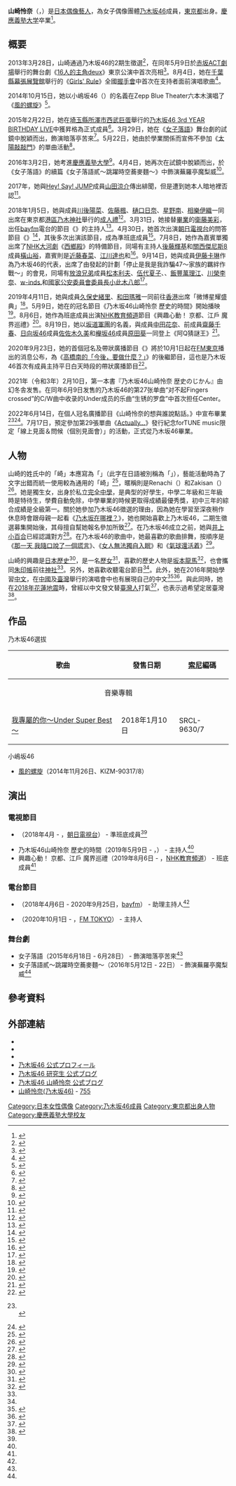 {{Infobox Sakamichi-series member
|名稱 = 山崎怜奈
|日文原名 = 山崎 怜奈
|假名 = やまざき れな
|羅馬拼音 = Yamazaki Rena
|暱稱 = Renachi（{{lang|ja|れなち}}）<br>Zakisan（{{lang|ja|ザキさん}}）
|圖像 = Yamazaki_Rena.jpg
|圖像尺寸 = 150px
|圖像說明 = 
|國籍 = {{JPN}}
|出生日期 = {{Birth date and age|1997|5|21}}
|出身地點 = {{JPN}}[[東京都|東京都]]
|血型 = B型
|身高 = {{height|m=1.64}}
|出道作品 = [[生命如此美好|邊界]]
|出道日期 = 2013年5月9日<br>（活躍年代：2013年至今）
|加入時期 = 乃木坂46第2期
|經紀公司 = 乃木坂46合同會社
|唱片公司 = N46Div. / [[Sony_Music_Records|Sony Music Records]]
|所屬團體 = 乃木坂46
|前屬隊伍 = 乃木坂46研究生
|選拔次數 = <!--至《天亮前不用勉強》為止-->
|官方網站 = https://blog.nogizaka46.com/kotoko.sasaki/ 乃木坂46個人介紹頁
}}

'''山崎怜奈'''（{{jpn|j=山﨑怜奈|hg=やまざき れな|rm=Yamazaki Rena|f=y}}，{{bd|1997年|5月21日|catIdx=Yamazaki Rena}}）是[[日本偶像|日本偶像藝人]]，為女子偶像團體[[乃木坂46|乃木坂46]]成員，[[東京都|東京都]]出身。[[慶應義塾大学|慶應義塾大学]]卒業<ref>{{Cite news |date=2020-03-29 |url=https://blog.nogizaka46.com/rena.yamazaki/smph/2020/03/055370.php |title=大学卒業 |work=山崎怜奈 OFFICIAL BLOG |publisher=乃木坂46運営委員会 |accessdate=2020-10-17 |archive-date=2021-02-15 |archive-url=https://web.archive.org/web/20210215090622/http://blog.nogizaka46.com/rena.yamazaki/smph/2020/03/055370.php |dead-url=no }}</ref>。

== 概要 ==
2013年3月28日，山崎通過乃木坂46的2期生徵選<ref>{{cite web |url=http://blog.nogizaka46.com/miona.hori/2015/03/023295.php |language=ja |script-title=ja:3年目 |publisher=乃木坂46 |date=2015-03-28 |accessdate=2019-08-30 |archive-date=2021-02-03 |archive-url=https://web.archive.org/web/20210203070756/http://blog.nogizaka46.com/miona.hori/2015/03/023295.php |dead-url=yes }}</ref>，在同年5月9日於[[TBS赤坂ACT劇場|赤坂ACT劇場]]舉行的舞台劇《[[16人的主角|16人的主角]]deux》東京公演中首次亮相<ref>{{cite web |url=http://blog.nogizaka46.com/staff/2013/05/011921.php |language=ja |script-title=ja:2期生お披露目に関して |publisher=乃木坂46 |date=2013-05-09 |accessdate=2019-09-04 |archive-date=2022-01-20 |archive-url=https://web.archive.org/web/20220120154257/https://blog.nogizaka46.com/staff/2013/05/011921.php |dead-url=no }}</ref>。8月4日，她在[[千葉縣|千葉縣]][[幕張展覽館|幕張展覽館]]舉行的《[[Girls'_Rule|Girls' Rule]]》全國[[握手會|握手會]]中首次在支持者面前演唱歌曲<ref>{{cite web |url=https://natalie.mu/music/news/96463 |language=ja |script-title=ja:乃木坂46、2期生がファン1万人を前に初パフォーマンス |publisher=[[natalie_(網站)|natalie]] |date=2013-08-04 |accessdate=2019-09-04 |archive-url=https://web.archive.org/web/20190515211454/https://natalie.mu/music/news/96463 |archive-date=2019-05-15 |dead-url=no }}</ref>。

2014年10月15日，她以小嶋坂46（{{lang|ja|こじ坂46}}）的名義在Zepp Blue Theater六本木演唱了《[[希望無限|風的螺旋]]》<ref>{{cite web |url=https://natalie.mu/music/news/128750 |language=ja |script-title=ja:乃木坂アンダーライブで「こじ坂46」楽曲披露 |publisher=natalie |date=2014-10-15 |accessdate=2019-09-04 |archive-date=2021-10-28 |archive-url=https://web.archive.org/web/20211028202035/https://natalie.mu/music/news/128750 |dead-url=no }}</ref>。

2015年2月22日，她在[[埼玉縣|埼玉縣]][[所澤市|所澤市]][[西武巨蛋|西武巨蛋]]舉行的[[乃木坂46_3rd_YEAR_BIRTHDAY_LIVE_2015.2.22_SEIBU_DOME|乃木坂46 3rd YEAR BIRTHDAY LIVE]]中獲昇格為正式成員<ref>{{cite web |url=https://natalie.mu/music/news/139138 |language=ja |script-title=ja:乃木坂46、昇格や新舞台など続々発表！“新プロジェクト”メンバー募集も |publisher=natalie |date=2015-02-22 |accessdate=2019-09-04 |archive-date=2021-09-05 |archive-url=https://web.archive.org/web/20210905033551/https://natalie.mu/music/news/139138 |dead-url=no }}</ref>。3月29日，她在《[[女子落語|女子落語]]》舞台劇的試鏡中脫穎而出，飾演暗落亭苦來<ref name="乃木坂46舞台「じょしらく」出演15人決定！主役は高山、万理華、中元">{{cite web |url=https://natalie.mu/music/news/142383 |language=ja |script-title=ja:乃木坂46舞台「じょしらく」出演15人決定！主役は高山、万理華、中元 |publisher=natalie |date=2015-03-29 |accessdate=2019-09-04 |archive-url=https://web.archive.org/web/20190517114958/https://natalie.mu/music/news/142383 |archive-date=2019-05-17 |dead-url=no }}</ref>。5月22日，她由於學業關係而宣佈不參加《[[太陽敲敲門|太陽敲敲門]]》的單曲活動<ref>{{cite web |url=http://www.nogizaka46.com/news/2015/05/12th.php |language=ja |script-title=ja:山崎怜奈、12thシングル活動休止のお知らせ |publisher=乃木坂46 |date=2015-05-22 |accessdate=2019-09-04 |archive-date=2021-04-20 |archive-url=https://web.archive.org/web/20210420112502/https://www.nogizaka46.com/news/2015/05/12th.php |dead-url=no }}</ref>。

2016年3月2日，她考進[[慶應義塾大學|慶應義塾大學]]<ref>{{cite web |url=https://natalie.mu/music/news/178288 |language=ja |script-title=ja:乃木坂46の山崎怜奈、慶應義塾大学に進学「もっと英語力をつけたい」 |publisher=natalie |date=2016-03-02 |accessdate=2019-09-04 |archive-url=https://web.archive.org/web/20180627173435/https://natalie.mu/music/news/178288 |archive-date=2018-06-27 |dead-url=no }}</ref>。4月4日，她再次在試鏡中脫穎而出，於《女子落語》的續篇《女子落語貳〜跳躍時空蕎麥麵〜》中飾演蕪羅亭魔梨威<ref name="乃木坂46による舞台「じょしらく」新作、トリプルキャストで舞台は2066年">{{cite web |url=https://natalie.mu/comic/news/182313 |language=ja |script-title=ja:乃木坂46による舞台「じょしらく」新作、トリプルキャストで舞台は2066年 |publisher=natalie |date=2016-04-04 |accessdate=2019-09-04 |archive-url=https://web.archive.org/web/20190509234132/https://natalie.mu/comic/news/182313 |archive-date=2019-05-09 |dead-url=no }}</ref>。

2017年，她與[[Hey!_Say!_JUMP|Hey! Say! JUMP]]成員[[山田涼介|山田涼介]]傳出緋聞，但是遭到她本人暗地裡否認<ref>{{cite web |url=https://www.cyzowoman.com/2017/04/post_134768_1.html |language=ja |script-title=ja:Hey!Say!JUMP・高木雄也、女性歌手と熱愛発覚!?　夜景写真の「雲の形が一緒」と騒然 |publisher={{Link-ja|才藏|サイゾー|才藏女性}} |date=2017-04-06 |accessdate=2019-09-04 |archive-url=https://web.archive.org/web/20190510001855/https://www.cyzowoman.com/2017/04/post_134768_1.html |archive-date=2019-05-10 |dead-url=no }}</ref>。

2018年1月5日，她與成員[[川後陽菜|川後陽菜]]、[[佐藤楓|佐藤楓]]、[[樋口日奈|樋口日奈]]、[[星野南|星野南]]、[[相樂伊織|相樂伊織]]一同出席在東京都[[港區_(東京都)|港區]][[乃木神社_(東京都港區)|乃木神社]]舉行的[[成人禮|成人禮]]<ref>{{cite web |url=https://www.oricon.co.jp/news/2103586/full/ |language=ja |script-title=ja:乃木坂46・星野みなみ&樋口日奈ら、晴れ着姿で成人式 |publisher=Oricon |date=2018-01-05 |accessdate=2019-09-04 |archive-url=https://web.archive.org/web/20190821010817/https://www.oricon.co.jp/news/2103586/full/ |archive-date=2019-08-21 |dead-url=no }}</ref>。3月31日，她接替[[畢業_(演藝界)|畢業]]的[[衛藤美彩|衛藤美彩]]，出任[[bayfm|bayfm]]電台的節目《{{Link-ja|週五碎碎念|金つぶ}}》的主持人<ref name="山崎怜奈がbayfm「金つぶ」にレギュラー出演決定！">{{cite web |url=http://www.nogizaka46.com/news/2018/03/bayfm-3.php |language=ja |script-title=ja:山崎怜奈がbayfm「金つぶ」にレギュラー出演決定！ |publisher=乃木坂46 |date=2018-03-31 |accessdate=2019-09-04 |archive-date=2021-10-06 |archive-url=https://web.archive.org/web/20211006124134/https://www.nogizaka46.com/news/2018/03/bayfm-3.php |dead-url=no }}</ref>。4月30日，她首次出演[[朝日電視台|朝日電視台]]的問答節目《{{Link-ja|阿Q猜謎王|クイズプレゼンバラエティー Qさま!!}}》<ref>{{cite web |url=https://www.tv-asahi.co.jp/qsama/backnumber/0003/ |language=ja |script-title=ja:歴史のプロが選んだ!「本当にスゴい幕末・明治維新の人物」ベスト25から出題SP |publisher=朝日電視台 |accessdate=2019-09-04 |archive-date=2022-01-11 |archive-url=https://web.archive.org/web/20220111093422/https://www.tv-asahi.co.jp/qsama/backnumber/0003/ |dead-url=no }}</ref>，其後多次出演該節目，成為準班底成員<ref name="和田まあや、山崎怜奈が見せた乃木坂の好感度の秘訣">{{cite web |url=https://www.zaikei.co.jp/article/20181218/484600.html |language=ja |script-title=ja:和田まあや、山崎怜奈が見せた乃木坂の好感度の秘訣 |publisher={{Link-ja|財經新聞|財経新聞}} |date=2018-12-18 |accessdate=2019-09-04 |archive-date=2021-04-20 |archive-url=https://web.archive.org/web/20210420125049/https://www.zaikei.co.jp/article/20181218/484600.html |dead-url=no }}</ref>。7月8日，她作為嘉賓單獨出席了[[NHK大河劇|NHK大河劇]]《[[西鄉殿_(大河劇)|西鄉殿]]》的特備節目，同場有主持人[[後藤輝基|後藤輝基]]和[[關西傑尼斯8|關西傑尼斯8]]成員[[橫山裕|橫山裕]]，嘉賓則是[[近藤春菜|近藤春菜]]、[[江川達也|江川達也]]和{{Link-ja|厚切傑森|厚切りジェイソン}}<ref>{{cite web |url=https://www.oricon.co.jp/news/2114596/full/ |language=ja |script-title=ja:関ジャニ∞・横山、『西郷どん』SPでMCに フット後藤とタッグ |publisher=Oricon |date=2018-06-29 |accessdate=2019-09-04 |archive-url=https://web.archive.org/web/20180629100324/https://www.oricon.co.jp/news/2114596/full/ |archive-date=2018-06-29 |dead-url=no }}</ref>。9月14日，她與成員[[伊藤卡琳|伊藤卡琳]]作為乃木坂46的代表，出席了由{{Link-ja|杉良太郎|杉良太郎}}發起的計劃「停止是我是我詐騙47～家族的羈絆作戰～」的會見，同場有[[放浪兄弟|放浪兄弟]]成員[[松本利夫|松本利夫]]、[[伍代夏子|伍代夏子]]、{{Link-ja|可樂餅 (藝人)|コロッケ (タレント)|可樂餅}}、[[飯豐萬理江|飯豐萬理江]]、[[川榮李奈|川榮李奈]]、[[w-inds.|w-inds.]]和[[國家公安委員會委員長|國家公安委員會委員長]][[小此木八郎|小此木八郎]]<ref>{{cite web |url=https://www.sankei.com/entertainments/news/180914/ent1809140021-n1.html |language=ja |script-title=ja:オレオレ詐欺防止に杉良太郎さんや乃木坂４６メンバーら芸能人チーム結成 |publisher=[[產經新聞|產經新聞]] |date=2018-09-14 |accessdate=2019-09-04 |archive-date=2021-04-18 |archive-url=https://web.archive.org/web/20210418002429/https://www.sankei.com/entertainments/news/180914/ent1809140021-n1.html |dead-url=yes }}</ref>。

2019年4月11日，她與成員[[久保史緒里|久保史緒里]]、[[和田瑪雅|和田瑪雅]]一同前往[[香港|香港]]出席「微博星耀盛典」<ref>{{cite web |url=https://www.hk01.com/%E5%8D%B3%E6%99%82%E5%A8%9B%E6%A8%82/317234/%E5%BE%AE%E5%8D%9A%E6%98%9F%E8%80%80%E7%9B%9B%E5%85%B8-%E4%B9%83%E6%9C%A8%E5%9D%8246%E5%B0%88%E7%A8%8B%E4%BE%86%E6%B8%AF%E9%A0%98%E7%8D%8E-%E7%94%A8%E4%B8%AD%E6%96%87%E6%89%93%E6%8B%9B%E5%91%BC%E7%95%A5%E9%A1%AF%E9%9D%A6%E8%85%86 |language=zh-hant |script-title=ja:【微博星耀盛典】乃木坂46專程來港領獎　用中文打招呼略顯靦腆 |publisher=[[香港01|香港01]] |date=2018-04-12 |accessdate=2019-09-04 |archive-date=2021-07-31 |archive-url=https://web.archive.org/web/20210731163905/https://www.hk01.com/%E5%8D%B3%E6%99%82%E5%A8%9B%E6%A8%82/317234/%E5%BE%AE%E5%8D%9A%E6%98%9F%E8%80%80%E7%9B%9B%E5%85%B8-%E4%B9%83%E6%9C%A8%E5%9D%8246%E5%B0%88%E7%A8%8B%E4%BE%86%E6%B8%AF%E9%A0%98%E7%8D%8E-%E7%94%A8%E4%B8%AD%E6%96%87%E6%89%93%E6%8B%9B%E5%91%BC%E7%95%A5%E9%A1%AF%E9%9D%A6%E8%85%86 |dead-url=no }}</ref>。5月9日，她在{{Link-ja|光TV|ひかりTV|光TV頻道＋}}的冠名節目《乃木坂46山崎怜奈 歷史的時間》開始播映<ref name="山崎怜奈がひかりTVチャンネル＋「乃木坂46山崎怜奈 歴史のじかん」にレギュラー出演決定！">{{cite web |url=http://www.nogizaka46.com/news/2019/04/tv46-1.php |language=ja |script-title=ja:山崎怜奈がひかりTVチャンネル＋「乃木坂46山崎怜奈 歴史のじかん」にレギュラー出演決定！ |publisher=乃木坂46 |date=2019-04-23 |accessdate=2019-09-04 |archive-url=https://web.archive.org/web/20190423151324/http://www.nogizaka46.com/news/2019/04/tv46-1.php |archive-date=2019-04-23 |dead-url=no }}</ref>。8月6日，她作為班底成員出演[[NHK教育頻道|NHK教育頻道]]節目《興趣心動！ 京都、江戶 魔界巡禮》<ref name="山崎怜奈がNHK Eテレ「趣味どきっ！ 京都・江戸 魔界めぐり」にレギュラー出演決定！">{{cite web |url=http://www.nogizaka46.com/news/2019/07/nhk-e-1.php |language=ja |script-title=ja:山崎怜奈がNHK Eテレ「趣味どきっ！ 京都・江戸 魔界めぐり」にレギュラー出演決定！ |publisher=乃木坂46 |date=2019-07-30 |accessdate=2019-09-04 |archive-date=2021-04-18 |archive-url=https://web.archive.org/web/20210418205854/http://www.nogizaka46.com/news/2019/07/nhk-e-1.php |dead-url=no }}</ref>。8月19日，她以[[坂道系列|坂道軍團]]的名義，與成員[[中田花奈|中田花奈]]、前成員[[齋藤千春|齋藤千春]]、[[日向坂46|日向坂46]]成員[[佐佐木久美_(偶像藝人)|佐佐木久美]]和[[櫸坂46|櫸坂46]]成員[[原田葵|原田葵]]一同登上《阿Q猜謎王》<ref>{{cite web |url=https://natalie.mu/owarai/news/343989 |language=ja |script-title=ja:カズレーザー坂道軍団、宇治原Qさま!!正規軍、伊沢拓司クイズ軍団が三つ巴戦 |publisher=natalie |date=2019-08-18 |accessdate=2019-09-04 |archive-date=2020-10-28 |archive-url=https://web.archive.org/web/20201028184246/https://natalie.mu/owarai/news/343989 |dead-url=no }}</ref>。

2020年9月23日，她的首個冠名及帶狀廣播節目《{{link-ja|山崎怜奈的想與誰說點話。|山崎怜奈の誰かに話したかったこと。}}》將於10月1日起在[[FM東京|FM東京]]播出的消息公布，為《[[高橋南的「今後，要做什麼？」|高橋南的「今後，要做什麼？」]]》的後繼節目，這也是乃木坂46首次有成員主持平日白天時段的帶狀廣播節目<ref>{{cite web|url=https://prtimes.jp/main/html/rd/p/000002118.000004829.html|language=ja|script-title=ja:乃木坂46山崎怜奈、午後の生ワイド番組パーソナリティに！TOKYO FM新番組『山崎怜奈の誰かに話したかったこと。』月曜～木曜13:00～14:55生放送　10月1日（木）スタート|publisher=PR TIMES|date=2020-09-23|accessdate=2020-10-01|archive-date=2020-10-01|archive-url=https://web.archive.org/web/20201001163815/https://prtimes.jp/main/html/rd/p/000002118.000004829.html|dead-url=no}}</ref>。

2021年（令和3年）2月10日，第一本書『乃木坂46山崎怜奈 歴史のじかん』由幻冬舎发售。在同年6月9日发售的乃木坂46的第27张单曲“对不起Fingers crossed”的C/W曲中收录的Under成员的乐曲“生锈的罗盘”中首次担任Center。

2022年6月14日，在個人冠名廣播節目《山崎怜奈的想與誰說點話。》中宣布畢業<ref>{{cite news|script-title=ja:山崎怜奈 卒業のお知らせ|trans-title=山崎怜奈畢業公告|url=https://www.nogizaka46.com/s/n46/news/detail/65587|access-date=2022-06-14|work=乃木坂46官方網站|publisher=乃木坂46合同會社|date=2022-06-14|language=ja|archive-date=2022-06-13|archive-url=https://web.archive.org/web/20220613073452/https://www.nogizaka46.com/s/n46/news/detail/65587|deadurl=no}}<br>{{cite web|script-title=ja:ファンの皆様、関係者の皆様へのご報告とお礼|url=https://www.nogizaka46.com/s/n46/diary/detail/100345|access-date=2022-06-14|author=山崎怜奈|work=山崎怜奈 公式ブログ|publisher=乃木坂46公式サイト|language=ja|deadurl=no|archiveurl=https://web.archive.org/web/20220613093411/https://www.nogizaka46.com/s/n46/diary/detail/100345|archivedate=2022-06-13}}
</ref><ref>{{cite news|url=https://www.nikkansports.com/entertainment/news/202206130000306.html|title=乃木坂46山崎怜奈、７・17卒業を発表「私のわがままを許してほしい」声を詰まらせる場面も|date=2022-06-13|accessdate=2022-06-13|newspaper=日刊體育|publisher=日刊體育新聞社}}</ref>。7月17日，預定參加第29張單曲《[[Actually…|Actually…]]》發行紀念forTUNE music限定「線上見面＆問候（個別見面會）」的活動，正式從乃木坂46畢業。

==人物==
山崎的姓氏中的「崎」本應寫為「{{lang|ja|﨑}}」（此字在日語被別稱為「{{lang|ja|立つ崎／たつさき}}」），藝能活動時為了文字出錯而統一使用較為通用的「崎」<ref>{{cite web |url=https://7gogo.jp/yamazaki-rena/17270 |language=ja |script-title=ja:山崎怜奈(乃木坂46) 755 |publisher=[[755_(應用程式)|755]] |date=2017-05-20 |accessdate=2019-09-04 |archive-date=2022-01-08 |archive-url=https://web.archive.org/web/20220108035346/https://7gogo.jp/yamazaki-rena/17270 |dead-url=no }}</ref>，暱稱則是Renachi（{{lang|ja|れなち}}）和Zakisan（{{lang|ja|ザキさん}}）<ref>{{cite book|script-title=ja:ENTAME (エンタメ) 2018年 06月号 |script-chapter=ja:乃木坂46アンダー　新フロントの決意　ボーダー組と呼ばれる3人が起こす新しい風 |publisher=[[德間書店|德間書店]] |date=2018-04-28 |pages=18 |id={{JAN|4910020530684}}}}</ref>。她是獨生女，出身於私立[[完全中學|完全中學]]，是典型的好學生，中學二年級和三年級時是特待生，學費自動免除，中學畢業的時候更取得成績最優秀獎，初中三年的綜合成績是全級第一。關於她參加乃木坂46徵選的理由，因為她在學習至深夜稍作休息時會跟母親一起看《[[乃木坂在哪裡？|乃木坂在哪裡？]]》，她也開始喜歡上乃木坂46，二期生徵選募集開始後，其母擅自幫她報名參加所致<ref>{{cite book|script-title=ja:乃木坂46物語 |author={{Link-ja|篠本634|篠本634}} |publisher=[[集英社|集英社]] |date=2015-12-23 |pages=160-161 |isbn=978-4087807745}}</ref>。在乃木坂46成立之前，她與[[井上小百合_(偶像)|井上小百合]]已經認識對方<ref>{{cite web |url=https://realsound.jp/tech/2019/02/post-317277.html |language=ja |script-title=ja:乃木坂46山崎怜奈、グループ発足前からの親友・井上小百合への想い語る「乃木坂を離れても付き合っていきたい」 |publisher=[[755_(應用程式)|755]] |date=2019-02-09 |accessdate=2019-09-04 |archive-url=https://web.archive.org/web/20190505200404/https://realsound.jp/tech/2019/02/post-317277.html |archive-date=2019-05-05 |dead-url=no }}</ref>。在乃木坂46的歌曲中，她最喜歡的歌曲排舞，按順序是《[[第幾次的藍天？|那一天 我隨口說了一個謊言]]》、《[[蜃景_(單曲)|女人無法獨自入眠]]》和《[[大影響家|氣球還活着]]》<ref>{{cite book|script-title=ja:乃木坂46×週刊プレイボーイ2017 2018年 1/10号 |script-chapter=ja:乃木坂46ダンス振り付け総選挙 |publisher=集英社 |date=2017-12-08 |pages=92 |id={{JAN|4910020531179}}}}</ref>。

山崎的興趣是[[日本歷史|日本歷史]]<ref name="EX大衆 2017年11月号">{{cite book|script-title=ja:EX大衆 2017年11月号 |script-chapter=ja:乃木坂46 AtoZのメソッド |publisher=[[雙葉社|雙葉社]] |date=2017-10-13 |pages=83 |id={{JAN|4910117711170}}}}</ref>，是一名[[歷女|歷女]]<ref>{{cite web |url=https://news.nicovideo.jp/watch/nw5866918 |language=ja |script-title=ja:乃木坂46山崎怜奈が大興奮！ 浅草巡りで“歴女”の本領発揮☆ |publisher=[[Niconico新聞|Niconico新聞]] |date=2019-08-31 |accessdate=2019-09-04 |archive-date=2019-12-19 |archive-url=https://web.archive.org/web/20191219233509/https://news.nicovideo.jp/watch/nw5866918 |dead-url=yes }}</ref>，喜歡的歷史人物是[[坂本龍馬|坂本龍馬]]<ref>{{cite web |url=https://www.yomiuri.co.jp/fukayomi/20180122-OYT8T50024/ |language=ja |script-title=ja:教科書に載らない？坂本龍馬を伝説にした“裏の顔 |publisher=[[讀賣新聞|讀賣新聞]] |date=2018-01-25 |accessdate=2019-09-04 |archive-url=https://web.archive.org/web/20190812224411/https://www.yomiuri.co.jp/fukayomi/20180122-OYT8T50024/ |archive-date=2019-08-12 |dead-url=no }}</ref>，也會攜同[[御朱印|朱印帳]]前往[[神社|神社]]<ref name="EX大衆 2017年11月号"/>。另外，她喜歡收聽電台節目<ref name="EX大衆 2017年11月号"/>。此外，她在2016年開始學習[[中文|中文]]，在[[中國|中國]]及[[臺灣|臺灣]]舉行的演唱會中也有展現自己的中文<ref>{{cite web |url=https://natalie.mu/music/news/310470 |language=ja |script-title=ja:初めまして上海！乃木坂46が初の海外単独公演で1万人魅了、ファンのサプライズに涙も |publisher=natalie |date=2018-12-03 |accessdate=2019-09-04 |archive-url=https://web.archive.org/web/20190511083018/https://natalie.mu/music/news/310470 |archive-date=2019-05-11 |dead-url=no }}</ref><ref>{{cite web |url=https://www.hk01.com/%E6%95%B8%E7%A2%BC%E7%94%9F%E6%B4%BB/290512/%E4%B9%83%E6%9C%A8%E5%9D%8246-%E5%8F%B0%E5%8C%97%E8%99%95%E5%A5%B3%E9%A8%B7high%E7%88%86%E5%B0%8F%E5%B7%A8%E8%9B%8B-%E5%A4%A7%E6%9B%AC%E6%99%AE%E9%80%9A%E8%A9%B1%E5%86%A79000-fans |language=zh-hant |script-title=ja:【乃木坂46】台北處女騷HIGH爆小巨蛋！大曬普通話冧9000 Fans |publisher=香港01 |date=2019-02-04 |accessdate=2019-09-04 |archive-date=2021-07-29 |archive-url=https://web.archive.org/web/20210729233459/https://www.hk01.com/%E6%95%B8%E7%A2%BC%E7%94%9F%E6%B4%BB/290512/%E4%B9%83%E6%9C%A8%E5%9D%8246-%E5%8F%B0%E5%8C%97%E8%99%95%E5%A5%B3%E9%A8%B7high%E7%88%86%E5%B0%8F%E5%B7%A8%E8%9B%8B-%E5%A4%A7%E6%9B%AC%E6%99%AE%E9%80%9A%E8%A9%B1%E5%86%A79000-fans |dead-url=no }}</ref>。與此同時，她在[[2018年花蓮地震|2018年花蓮地震]]時，曾經以中文發文替[[臺灣人|臺灣人]]打氣<ref>{{cite web |url=https://mdpr.jp/news/detail/1745366 |language=ja |script-title=ja:“現役慶大生”乃木坂46山崎怜奈、台湾ファンのために中国語勉強していた　震災被災者に向けた“長文メッセージ”が国内外から感動呼ぶ |publisher=[[modelpress|modelpress]] |date=2018-02-08 |accessdate=2019-09-04 |archive-url=https://web.archive.org/web/20181206003820/https://mdpr.jp/news/detail/1745366 |archive-date=2018-12-06 |dead-url=no }}</ref>，也表示過希望定居臺灣<ref>{{cite web |url=http://www.allnightnippon.com/news/20180112-14279/?pg=akb |language=ja |script-title=ja:もうアイドルになりたくない！？乃木坂46とSKE48メンバーが本音トーク |publisher=[[All_Night_Nippon|All Night Nippon]] |date=2018-01-12 |accessdate=2019-09-04 |archive-date=2019-09-04 |archive-url=https://web.archive.org/web/20190904083105/http://www.allnightnippon.com/news/20180112-14279/?pg=akb |dead-url=no }}</ref>。

== 作品 ==
;乃木坂46選拔
{| class="wikitable"
|-
! 歌曲 !! 發售日期 !! [[索尼|索尼]]編碼
|-
|colspan="4"|<center>音樂專輯</center>
|-
| [[我專屬的你～Under_Super_Best～|我專屬的你～Under Super Best～]] || 2018年1月10日 || SRCL-9630/7
|}

;小嶋坂46
* [[希望無限|風的螺旋]]（2014年11月26日、KIZM-90317/8）

== 演出 ==
{{Hatnote|僅列出個人參演，以乃木坂46成員共同名義之相關演出請詳見 「[[乃木坂46#媒體演出|乃木坂46 演出]]」}}

=== 電視節目 ===
* {{Link-ja|阿Q猜謎王|クイズプレゼンバラエティー Qさま!!}}（2018年4月 - ，[[朝日電視台|朝日電視台]]） - 準班底成員<ref name="和田まあや、山崎怜奈が見せた乃木坂の好感度の秘訣"/>
* 乃木坂46山崎怜奈 歷史的時間（2019年5月9日 - ，{{Link-ja|光TV|ひかりTV|光TV頻道＋}}） - 主持人<ref name="山崎怜奈がひかりTVチャンネル＋「乃木坂46山崎怜奈 歴史のじかん」にレギュラー出演決定！"/>
* 興趣心動！ 京都、江戶 魔界巡禮（2019年8月6日 - ，[[NHK教育頻道|NHK教育頻道]]） - 班底成員<ref name="山崎怜奈がNHK Eテレ「趣味どきっ！ 京都・江戸 魔界めぐり」にレギュラー出演決定！"/>

=== 電台節目 ===
* {{link-ja|週五碎碎念|金つぶ}}（2018年4月6日 - 2020年9月25日，[[bayfm|bayfm]]） - 助理主持人<ref name="山崎怜奈がbayfm「金つぶ」にレギュラー出演決定！"/>
* {{link-ja|山崎怜奈的想與誰說點話。|山崎怜奈の誰かに話したかったこと。}}（2020年10月1日 - ，[[FM東京|FM TOKYO]]） - 主持人

=== 舞台劇 ===
* 女子落語（2015年6月18日 - 6月28日） - 飾演暗落亭苦來<ref name="乃木坂46舞台「じょしらく」出演15人決定！主役は高山、万理華、中元"/>
* 女子落語貳〜跳躍時空蕎麥麵〜（2016年5月12日 - 22日） - 飾演蕪羅亭魔梨威<ref name="乃木坂46による舞台「じょしらく」新作、トリプルキャストで舞台は2066年"/>

== 參考資料 ==
{{reflist|2}}

== 外部連結 ==
* {{Twitter|rena_history| 【公式】乃木坂46山崎怜奈はじめての書籍『歴史のじかん』}}{{ja}}
* {{Twitter|oshino1koma|乃木坂46 山崎怜奈の『推しの１コマ』}}{{ja}}
* {{instagram|rena_yamazaki.official}}{{ja}}
* [https://www.nogizaka46.com/member/detail/yamazakirena.php 乃木坂46 公式プロフィール] {{Wayback|url=https://www.nogizaka46.com/member/detail/yamazakirena.php |date=20191009213750 }}
* [https://blog.nogizaka46.com/kenkyusei/ 乃木坂46 研究生 公式ブログ] {{Wayback|url=https://blog.nogizaka46.com/kenkyusei/ |date=20190728023850 }}
* [https://blog.nogizaka46.com/rena.yamazaki/ 乃木坂46 山崎怜奈 公式ブログ] {{Wayback|url=https://blog.nogizaka46.com/rena.yamazaki/ |date=20191009213753 }}
* [https://7gogo.jp/yamazaki-rena 山崎怜奈(乃木坂46)] {{Wayback|url=https://7gogo.jp/yamazaki-rena |date=20191009213758 }} - [[755_(應用程式)|755]]

{{乃木坂46}}

{{DEFAULTSORT:Yamazaki Rena}}
[[Category:日本女性偶像|Category:日本女性偶像]]
[[Category:乃木坂46成員|Category:乃木坂46成員]]
[[Category:東京都出身人物|Category:東京都出身人物]]
[[Category:慶應義塾大學校友|Category:慶應義塾大學校友]]